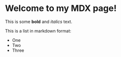 # Welcome to my MDX page!

This is some **bold** and _italics_ text.

This is a list in markdown format:

- One
- Two
- Three
